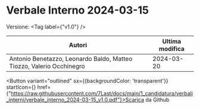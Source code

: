 

# Verbale Interno 2024-03-15

Versione: <Tag label={"v1.0"} />



|                               Autori                               |Ultima modifica|
|--------------------------------------------------------------------|---------------|
|Antonio Benetazzo, Leonardo Baldo, Matteo Tiozzo, Valerio Occhinegro|   2024-03-20  |

<Button variant="outlined" sx={{backgroundColor: 'transparent'}} startIcon={<GithubIcon />} href={"https://raw.githubusercontent.com/7Last/docs/main/1_candidatura/verbali_interni/verbale_interno_2024-03-15_v1.0.pdf"}>Scarica da Github</Button>